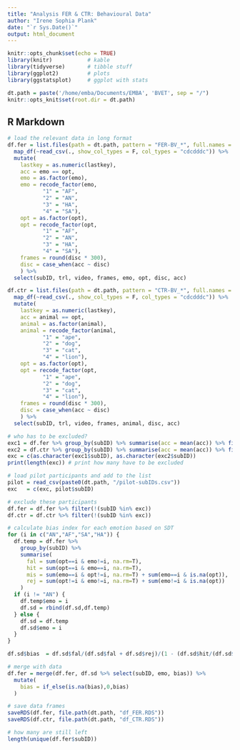 ```yaml
---
title: "Analysis FER & CTR: Behavioural Data"
author: "Irene Sophia Plank"
date: "`r Sys.Date()`"
output: html_document
---
```


```r
knitr::opts_chunk$set(echo = TRUE)
library(knitr)           # kable
library(tidyverse)       # tibble stuff
library(ggplot2)         # plots
library(ggstatsplot)     # ggplot with stats

dt.path = paste('/home/emba/Documents/EMBA', 'BVET', sep = "/")
knitr::opts_knit$set(root.dir = dt.path)

```

## R Markdown

<style type="text/css">
.main-container {
  max-width: 1100px;
  margin-left: auto;
  margin-right: auto;
}
</style>

```r
# load the relevant data in long format
df.fer = list.files(path = dt.path, pattern = "FER-BV_*", full.names = T) %>%
  map_df(~read_csv(., show_col_types = F, col_types = "cdcdddc")) %>% 
  mutate(
    lastkey = as.numeric(lastkey),
    acc = emo == opt,
    emo = as.factor(emo),
    emo = recode_factor(emo, 
           "1" = "AF",
           "2" = "AN",
           "3" = "HA",
           "4" = "SA"),
    opt = as.factor(opt),
    opt = recode_factor(opt, 
           "1" = "AF",
           "2" = "AN",
           "3" = "HA",
           "4" = "SA"),
    frames = round(disc * 300), 
    disc = case_when(acc ~ disc)
    ) %>%
  select(subID, trl, video, frames, emo, opt, disc, acc)

df.ctr = list.files(path = dt.path, pattern = "CTR-BV_*", full.names = T) %>%
  map_df(~read_csv(., show_col_types = F, col_types = "cdcdddc")) %>% 
  mutate(
    lastkey = as.numeric(lastkey),
    acc = animal == opt,
    animal = as.factor(animal),
    animal = recode_factor(animal, 
           "1" = "ape",
           "2" = "dog",
           "3" = "cat",
           "4" = "lion"),
    opt = as.factor(opt),
    opt = recode_factor(opt, 
           "1" = "ape",
           "2" = "dog",
           "3" = "cat",
           "4" = "lion"),
    frames = round(disc * 300), 
    disc = case_when(acc ~ disc)
    ) %>%
  select(subID, trl, video, frames, animal, disc, acc)

# who has to be excluded? 
exc1 = df.fer %>% group_by(subID) %>% summarise(acc = mean(acc)) %>% filter(acc < 2/3)
exc2 = df.ctr %>% group_by(subID) %>% summarise(acc = mean(acc)) %>% filter(acc < 2/3)
exc = c(as.character(exc1$subID), as.character(exc2$subID))
print(length(exc)) # print how many have to be excluded

# load pilot participants and add to the list
pilot = read_csv(paste0(dt.path, "/pilot-subIDs.csv"))
exc   = c(exc, pilot$subID)

# exclude these participants
df.fer = df.fer %>% filter(!(subID %in% exc))
df.ctr = df.ctr %>% filter(!(subID %in% exc))

# calculate bias index for each emotion based on SDT
for (i in c("AN","AF","SA","HA")) {
  df.temp = df.fer %>%
    group_by(subID) %>%
    summarise(
      fal = sum(opt==i & emo!=i, na.rm=T),                             # false alarm
      hit = sum(opt==i & emo==i, na.rm=T),                             # hit: correct answer
      mis = sum(emo==i & opt!=i, na.rm=T) + sum(emo==i & is.na(opt)),  # miss
      rej = sum(opt!=i & emo!=i, na.rm=T) + sum(emo!=i & is.na(opt))   # correct rejection
    )
  if (i != "AN") {
    df.temp$emo = i
    df.sd = rbind(df.sd,df.temp)
  } else {
    df.sd = df.temp
    df.sd$emo = i
  }
}

df.sd$bias  = df.sd$fal/(df.sd$fal + df.sd$rej)/(1 - (df.sd$hit/(df.sd$hit + df.sd$mis) - df.sd$fal/(df.sd$fal + df.sd$rej)))

# merge with data
df.fer = merge(df.fer, df.sd %>% select(subID, emo, bias)) %>%
  mutate(
    bias = if_else(is.na(bias),0,bias)
  )

# save data frames
saveRDS(df.fer, file.path(dt.path, "df_FER.RDS"))
saveRDS(df.ctr, file.path(dt.path, "df_CTR.RDS"))

# how many are still left
length(unique(df.fer$subID))

```
